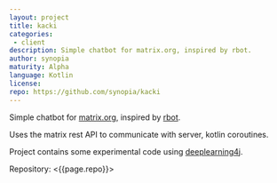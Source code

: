 ```yaml
---
layout: project
title: kacki
categories: 
 - client
description: Simple chatbot for matrix.org, inspired by rbot.
author: synopia
maturity: Alpha
language: Kotlin
license: 
repo: https://github.com/synopia/kacki
---
```


Simple chatbot for [matrix.org](https://matrix.org/]), inspired by [rbot](https://github.com/ruby-rbot/rbot).

Uses the matrix rest API to communicate with server, kotlin coroutines.

Project contains some experimental code using [deeplearning4j](https://github.com/deeplearning4j).

Repository: <{{page.repo}}>
